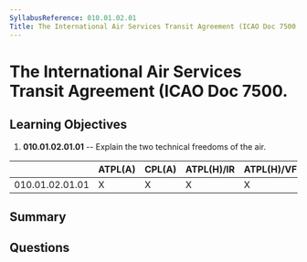 ```yaml
---
SyllabusReference: 010.01.02.01
Title: The International Air Services Transit Agreement (ICAO Doc 7500.
---
```


# The International Air Services Transit Agreement (ICAO Doc 7500.

## Learning Objectives

1. **010.01.02.01.01** -- Explain the two technical freedoms of the air.

|                 | ATPL(A) | CPL(A) | ATPL(H)/IR | ATPL(H)/VFR | CPL(H) | IR  | CBIR(A) |
| --------------- | ------- | ------ | ---------- | ----------- | ------ | --- | ------- |
| 010.01.02.01.01 | X       | X      | X          | X           | X      |     |         |

## Summary

## Questions
